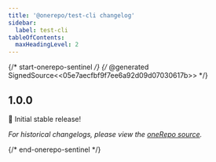 ```yaml
---
title: '@onerepo/test-cli changelog'
sidebar:
  label: test-cli
tableOfContents:
  maxHeadingLevel: 2
---
```


{/* start-onerepo-sentinel */}
{/* @generated SignedSource<<05e7aecfbf9f7ee6a92d09d07030617b>> */}

## 1.0.0

🎉 Initial stable release!

_For historical changelogs, please view the [oneRepo source](https://github.com/paularmstrong/onerepo/tree/main/modules/test-cli)._

{/* end-onerepo-sentinel */}

